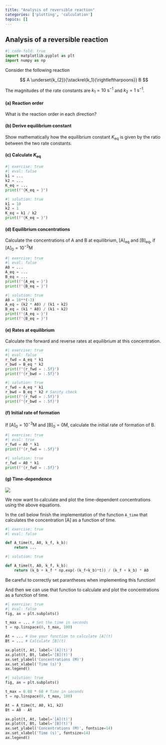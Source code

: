 ```yaml
---
title: "Analysis of reversible reaction"
categories: ['plotting', 'calculation']
topics: []
---
```


## Analysis of a reversible reaction 

```python
#| code-fold: true
import matplotlib.pyplot as plt
import numpy as np
```

Consider the following reaction 

$$
A \underset{k_{2}}{\stackrel{k_1}{\rightleftharpoons}} B
$$

The magnitudes of the rate constants are $k_1 = 10 \ \mathrm{s}^{-1}$ and $k_2 = 1 \ \mathrm{s}^{-1}$.

#### (a) Reaction order

What is the reaction order in each direction?

#### (b) Derive equilibrium constant 

Show mathematically how the equilibrium constant $K_{\mathrm{eq}}$ is given by the ratio between the two rate constants.

#### (c) Calculate $K_{\mathrm{eq}}$

```python
#| exercise: true
#| eval: false
k1 = ...
k2 = ...
K_eq = ...
print(f"{K_eq = }")
```

```python
#| solution: true
k1 = 10 
k2 = 1
K_eq = k1 / k2
print(f"{K_eq = }")
```

#### (d) Equilibrium concentrations 

Calculate the concentrations of A and B at equilibrium, $[\mathrm{A}]_{\mathrm{eq}}$ and $[\mathrm{B}]_\mathrm{eq}$, if $[\mathrm{A}]_0 = 10^{-3} \text{M}$

```python
#| exercise: true
#| eval: false
A0 = ...
A_eq = ...
B_eq = ...
print(f"{A_eq = }")
print(f"{B_eq = }")
```

```python
#| solution: true
A0 = 10**(-3)
A_eq = (k2 * A0) / (k1 + k2)
B_eq = (k1 * A0) / (k1 + k2)
print(f"{A_eq = }")
print(f"{B_eq = }")
```

#### (e) Rates at equilibrium

Calculate the forward and reverse rates at equilibrium at this concentration.

```python
#| exercise: true
#| eval: false
r_fwd = A_eq * k1
r_bwd = B_eq * k2
print(f"{r_fwd = :.5f}")
print(f"{r_bwd = :.5f}")
```

```python
#| solution: true
r_fwd = A_eq * k1
r_bwd = B_eq * k2 # Sanity check
print(f"{r_fwd = :.5f}")
print(f"{r_bwd = :.5f}")
```

#### (f) Initial rate of formation 

If $[\mathrm{A}]_0 = 10^{-3} \text{M}$ and $[\mathrm{B}]_0 = 0 \text{M}$, calculate the initial rate of formation of B.

```python
#| exercise: true
#| eval: true
r_fwd = A0 * k1
print(f"{r_fwd = :.5f}")
```

```python
#| solution: true
r_fwd = A0 * k1
print(f"{r_fwd = :.5f}")
```

#### (g) Time-dependence

![](https://raw.githubusercontent.com/au-mbg/fysisk-biokemi/refs/heads/main/lessons/figures/week_48/reversible_reaction.png){.lightbox}

We now want to calculate and plot the time-dependent concentrations using the above equations. 

In the cell below finish the implementation of the function `A_time` that calculates 
the concentration [A] as a function of time.

```python
#| exercise: true
#| eval: false

def A_time(t, A0, k_f, k_b):
    return ...
```

```python
#| solution: true

def A_time(t, A0, k_f, k_b):
    return (k_b + k_f * np.exp(-(k_f+k_b)*t)) / (k_f + k_b) * A0
```

::: {.callout-caution}

Be careful to correctly set parantheses when implementing this function!

::: 

And then we can use that function to calculate and plot the concentrations as a function of time. 

```python
#| exercise: true
#| eval: false
fig, ax = plt.subplots()

t_max = ... # Set the time in seconds
t = np.linspace(0, t_max, 100)

At = ... # Use your function to calculate [A](t)
Bt = ... # Calculate [B](t)

ax.plot(t, At, label='[A](t)')
ax.plot(t, Bt, label='[B](t)')
ax.set_ylabel('Concentrations (M)')
ax.set_xlabel('Time (s)')
ax.legend()
```

```python
#| solution: true
fig, ax = plt.subplots()

t_max = 0.08 * 60 # Time in seconds
t = np.linspace(0, t_max, 100)

At = A_time(t, A0, k1, k2)
Bt = A0 - At

ax.plot(t, At, label='[A](t)')
ax.plot(t, Bt, label='[B](t)')
ax.set_ylabel('Concentrations (M)', fontsize=14)
ax.set_xlabel('Time (s)', fontsize=14)
ax.legend()
```

